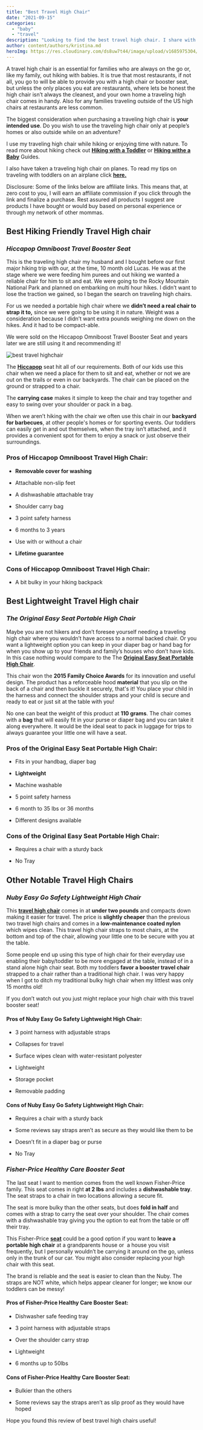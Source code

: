 ```yaml
---
title: "Best Travel High Chair"
date: "2021-09-15"
categories: 
  - "baby"
  - "travel"
description: "Looking to find the best travel high chair. I share with you my ultimate favorite travel high chair I use with my kids and runner ups!"
author: content/authors/kristina.md
heroImg: https://res.cloudinary.com/ds8uw7t44/image/upload/v1685975304/omniboost-travel-highchair.jpg
---
```


A travel high chair is an essential for families who are always on the go or, like my family, out hiking with babies. It is true that most restaurants, if not all, you go to will be able to provide you with a high chair or booster seat, but unless the only places you eat are restaurants, where lets be honest the high chair isn’t always the cleanest, and your own home a traveling high chair comes in handy. Also for any families traveling outside of the US high chairs at restaurants are less common.  

The biggest consideration when purchasing a traveling high chair is **your intended use**. Do you wish to use the traveling high chair only at people’s homes or also outside while on an adventure?

I use my traveling high chair while hiking or enjoying time with nature. To read more about hiking check out **[Hiking with a Toddler](/equipment-needed-to-hike-with-your-toddler/)** or **[Hiking withe a Baby](/hiking-with-you-baby-0-6-months/)** Guides.

I also have taken a traveling high chair on planes. To read my tips on traveling with toddlers on an airplane click [](/tips-for-flying-with-toddlers/) **[here.](/tips-for-flying-with-toddlers/)**

Disclosure: Some of the links below are affiliate links. This means that, at zero cost to you, I will earn an affiliate commission if you click through the link and finalize a purchase. Rest assured all products I suggest are products I have bought or would buy based on personal experience or through my network of other mommas.

## **Best Hiking Friendly Travel High chair**

### _Hiccapop Omniboost Travel Booster Seat_ 

<AffiliateLink affiliateSnippet="" button={false} image="" imageURL="//ws-na.amazon-adsystem.com/widgets/q?_encoding=UTF8&ASIN=B078K1W9B3&Format=_SL160_&ID=AsinImage&MarketPlace=US&ServiceVersion=20070822&WS=1&tag=allaboutmom06-20&language=en_US" linkURL="https://www.amazon.com/gp/product/B078K1W9B3?ie=UTF8&linkCode=li2&tag=allaboutmom06-20&linkId=1ff98dec10d2cbb28fffa7af70f1fe51&language=en_US&ref_=as_li_ss_il" />

This is the traveling high chair my husband and I bought before our first major hiking trip with our, at the time, 10 month old Lucas. He was at the stage where we were feeding him purees and out hiking we wanted a reliable chair for him to sit and eat. We were going to the Rocky Mountain National Park and planned on embarking on multi hour hikes. I didn’t want to lose the traction we gained, so I began the search on traveling high chairs. 

For us we needed a portable high chair where we **didn’t need a real chair to strap it to,** since we were going to be using it in nature. Weight was a consideration because I didn’t want extra pounds weighing me down on the hikes. And it had to be compact-able.

We were sold on the Hiccapop Omniboost Travel Booster Seat and years later we are still using it and recommending it!

![best travel highchair](https://res.cloudinary.com/ds8uw7t44/image/upload/v1685975304/omniboost-travel-highchair.jpg "The Hiccapop Seat allowed for this scenic snack break on our hike in New Hampshire")

The **[Hiccapop](https://www.amazon.com/gp/product/B078K1W9B3?ie=UTF8&linkCode=ll1&tag=allaboutmom06-20&linkId=d71426b0a899e09af1ed97529d943671&language=en_US&ref_=as_li_ss_tl)** [](https://www.amazon.com/gp/product/B078K1W9B3/ref=as_li_tl?ie=UTF8&camp=1789&creative=9325&creativeASIN=B078K1W9B3&linkCode=as2&tag=allaboutmomma-20&linkId=77a4e4dd98710df0bc86ba76ad169367) seat hit all of our requirements. Both of our kids use this chair when we need a place for them to sit and eat, whether or not we are out on the trails or even in our backyards. The chair can be placed on the ground or strapped to a chair.

The **carrying case** makes it simple to keep the chair and tray together and easy to swing over your shoulder or pack in a bag. 

When we aren’t hiking with the chair we often use this chair in our **backyard for barbecues**, at other people's homes or for sporting events. Our toddlers can easily get in and out themselves, when the tray isn’t attached, and it provides a convenient spot for them to enjoy a snack or just observe their surroundings. 

### Pros of Hiccapop Omniboost Travel High Chair:

- **Removable cover for washing**

- Attachable non-slip feet 

- A dishwashable attachable tray

- Shoulder carry bag

- 3 point safety harness

- 6 months to 3 years

- Use with or without a chair

- **Lifetime guarantee**

### Cons of Hiccapop Omniboost Travel High Chair:

- A bit bulky in your hiking backpack

## **Best Lightweight Travel High chair**

### _The Original Easy Seat Portable High Chair_

<AffiliateLink affiliateSnippet="" button={false} image="" imageURL="//ws-na.amazon-adsystem.com/widgets/q?_encoding=UTF8&ASIN=B0725Q8L6N&Format=_SL160_&ID=AsinImage&MarketPlace=US&ServiceVersion=20070822&WS=1&tag=allaboutmom06-20&language=en_US" linkURL="https://www.amazon.com/gp/product/B0725Q8L6N?ie=UTF8&linkCode=li2&tag=allaboutmom06-20&linkId=977f7c72958c6c0298b24b0e2ebbd7b4&language=en_US&ref_=as_li_ss_il" />

Maybe you are not hikers and don’t foresee yourself needing a traveling high chair where you wouldn’t have access to a normal backed chair. Or you want a lightweight option you can keep in your diaper bag or hand bag for when you show up to your friends and family’s houses who don’t have kids. In this case nothing would compare to the The [**Original Easy Seat Portable High Chair**](https://www.amazon.com/gp/product/B0725Q8L6N?ie=UTF8&linkCode=ll1&tag=allaboutmom06-20&linkId=dda626197156693a763238c38b31993c&language=en_US&ref_=as_li_ss_tl).

This chair won the **2015 Family Choice Awards** for its innovation and useful design. The product has a reforceable hood **material** that you slip on the back of a chair and then buckle it securely, that's it! You place your child in the harness and connect the shoulder straps and your child is secure and ready to eat or just sit at the table with you!

No one can beat the weight of this product at **110 grams**. The chair comes with a **bag** that will easily fit in your purse or diaper bag and you can take it along everywhere. It would be the ideal seat to pack in luggage for trips to always guarantee your little one will have a seat.

### Pros of the Original Easy Seat Portable High Chair: 

- Fits in your handbag, diaper bag

- **Lightweight**

- Machine washable

- 5 point safety harness

- 6 month to 35 lbs or 36 months

- Different designs available

### Cons of the Original Easy Seat Portable High Chair:  

- Requires a chair with a sturdy back

- No Tray 

## **Other Notable Travel High Chairs**

### _Nuby Easy Go Safety Lightweight High Chair_

<AffiliateLink affiliateSnippet="" button={false} image="" imageURL="//ws-na.amazon-adsystem.com/widgets/q?_encoding=UTF8&ASIN=B08Y6XLJQD&Format=_SL160_&ID=AsinImage&MarketPlace=US&ServiceVersion=20070822&WS=1&tag=allaboutmom06-20&language=en_US" linkURL="https://www.amazon.com/gp/product/B08Y6XLJQD?ie=UTF8&linkCode=li2&tag=allaboutmom06-20&linkId=2022487515c16618711d25d2fc1182b6&language=en_US&ref_=as_li_ss_il" />

This [**travel high chair**](https://www.amazon.com/gp/product/B08Y6XLJQD?ie=UTF8&linkCode=ll1&tag=allaboutmom06-20&linkId=367bcb8045676c010df684209faf7a3a&language=en_US&ref_=as_li_ss_tl) comes in at **under two pounds** and compacts down making it easier for travel. The price is **slightly cheaper** than the previous two travel high chairs and comes in a **low-maintenance coated nylon** which wipes clean. This travel high chair straps to most chairs, at the bottom and top of the chair, allowing your little one to be secure with you at the table. 

Some people end up using this type of high chair for their everyday use enabling their baby/toddler to be more engaged at the table, instead of in a stand alone high chair seat. Both my toddlers **favor a booster travel chair** strapped to a chair rather than a traditional high chair. I was very happy when I got to ditch my traditional bulky high chair when my littlest was only 15 months old! 

If you don’t watch out you just might replace your high chair with this travel booster seat!

#### Pros of Nuby Easy Go Safety Lightweight High Chair:

- 3 point harness with adjustable straps

- Collapses for travel

- Surface wipes clean with water-resistant polyester

- Lightweight

- Storage pocket

- Removable padding

#### Cons of Nuby Easy Go Safety Lightweight High Chair:

- Requires a chair with a sturdy back

- Some reviews say straps aren’t as secure as they would like them to be

- Doesn’t fit in a diaper bag or purse

- No Tray

### _Fisher-Price Healthy Care Booster Seat_

<AffiliateLink affiliateSnippet="" button={false} image="" imageURL="//ws-na.amazon-adsystem.com/widgets/q?_encoding=UTF8&ASIN=B014D4H754&Format=_SL160_&ID=AsinImage&MarketPlace=US&ServiceVersion=20070822&WS=1&tag=allaboutmom06-20&language=en_US" linkURL="https://www.amazon.com/gp/product/B014D4H754?ie=UTF8&linkCode=li2&tag=allaboutmom06-20&linkId=1beb11f5c97c03f79422b3a6775fe4ab&language=en_US&ref_=as_li_ss_il" />

The last seat I want to mention comes from the well known Fisher-Price family. This seat comes in right **at 2 lbs** and includes a **dishwashable tray**. The seat straps to a chair in two locations allowing a secure fit.

The seat is more bulky than the other seats, but does **fold in half** and comes with a strap to carry the seat over your shoulder. The chair comes with a dishwashable tray giving you the option to eat from the table or off their tray. 

This Fisher-Price [**seat**](https://www.amazon.com/gp/product/B014D4H754?ie=UTF8&linkCode=ll1&tag=allaboutmom06-20&linkId=40b5502f2f5416519eed8931b4cbde04&language=en_US&ref_=as_li_ss_tl) could be a good option if you want to **leave a portable high chair** at a grandparents house or  a house you visit frequently, but I personally wouldn’t be carrying it around on the go, unless only in the trunk of our car. You might also consider replacing your high chair with this seat. 

The brand is reliable and the seat is easier to clean than the Nuby. The straps are NOT white, which helps appear cleaner for longer; we know our toddlers can be messy!

<AffiliateLink affiliateSnippet="" button={false} image="" imageURL="//ws-na.amazon-adsystem.com/widgets/q?_encoding=UTF8&ASIN=B014D4H754&Format=_SL160_&ID=AsinImage&MarketPlace=US&ServiceVersion=20070822&WS=1&tag=allaboutmom06-20&language=en_US" linkURL="https://www.amazon.com/gp/product/B014D4H754?ie=UTF8&linkCode=li2&tag=allaboutmom06-20&linkId=a2b547a9772dcf9ba19105065c3f0efe&language=en_US&ref_=as_li_ss_il" />

#### Pros of Fisher-Price Healthy Care Booster Seat:

- Dishwasher safe feeding tray

- 3 point harness with adjustable straps

- Over the shoulder carry strap

- Lightweight

- 6 months up to 50lbs

#### Cons of Fisher-Price Healthy Care Booster Seat:

- Bulkier than the others

- Some reviews say the straps aren’t as slip proof as they would have hoped

Hope you found this review of best travel high chairs useful!
